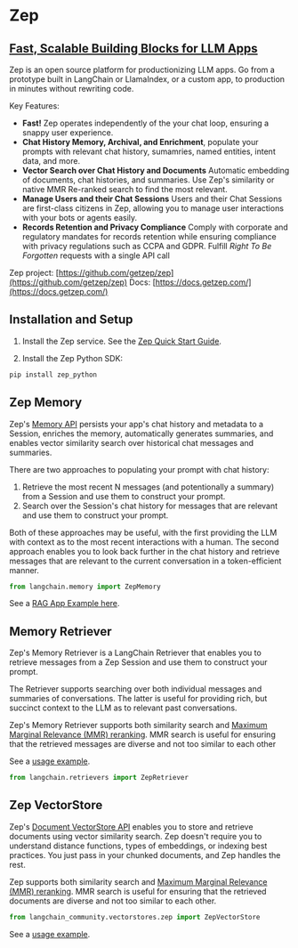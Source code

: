 # Zep

## [Fast, Scalable Building Blocks for LLM Apps](http://www.getzep.com)
Zep is an open source platform for productionizing LLM apps. Go from a prototype
built in LangChain or LlamaIndex, or a custom app, to production in minutes without
rewriting code.

Key Features:

- **Fast!** Zep operates independently of the your chat loop, ensuring a snappy user experience.
- **Chat History Memory, Archival, and Enrichment**, populate your prompts with relevant chat history, sumamries, named entities, intent data, and more.
- **Vector Search over Chat History and Documents** Automatic embedding of documents, chat histories, and summaries. Use Zep's similarity or native MMR Re-ranked search to find the most relevant.
- **Manage Users and their Chat Sessions** Users and their Chat Sessions are first-class citizens in Zep, allowing you to manage user interactions with your bots or agents easily.
- **Records Retention and Privacy Compliance** Comply with corporate and regulatory mandates for records retention while ensuring compliance with privacy regulations such as CCPA and GDPR. Fulfill *Right To Be Forgotten* requests with a single API call

Zep project: [https://github.com/getzep/zep](https://github.com/getzep/zep)
Docs: [https://docs.getzep.com/](https://docs.getzep.com/)

## Installation and Setup

1. Install the Zep service. See the [Zep Quick Start Guide](https://docs.getzep.com/deployment/quickstart/).

2. Install the Zep Python SDK:

```bash
pip install zep_python
```

## Zep Memory

Zep's [Memory API](https://docs.getzep.com/sdk/chat_history/) persists your app's chat history and metadata to a Session, enriches the memory, automatically generates summaries, and enables vector similarity search over historical chat messages and summaries.

There are two approaches to populating your prompt with chat history:

1. Retrieve the most recent N messages (and potentionally a summary) from a Session and use them to construct your prompt.
2. Search over the Session's chat history for messages that are relevant and use them to construct your prompt.

Both of these approaches may be useful, with the first providing the LLM with context as to the most recent interactions with a human. The second approach enables you to look back further in the chat history and retrieve messages that are relevant to the current conversation in a token-efficient manner. 

```python
from langchain.memory import ZepMemory
```

See a [RAG App Example here](/docs/integrations/memory/zep_memory).

## Memory Retriever

Zep's Memory Retriever is a LangChain Retriever that enables you to retrieve messages from a Zep Session and use them to construct your prompt.

The Retriever supports searching over both individual messages and summaries of conversations. The latter is useful for providing rich, but succinct context to the LLM as to relevant past conversations.

Zep's Memory Retriever supports both similarity search and [Maximum Marginal Relevance (MMR) reranking](https://docs.getzep.com/sdk/search_query/). MMR search is useful for ensuring that the retrieved messages are diverse and not too similar to each other

See a [usage example](/docs/integrations/retrievers/zep_memorystore).

```python
from langchain.retrievers import ZepRetriever
```

## Zep VectorStore

Zep's [Document VectorStore API](https://docs.getzep.com/sdk/documents/) enables you to store and retrieve documents using vector similarity search. Zep doesn't require you to understand 
distance functions, types of embeddings, or indexing best practices. You just pass in your chunked documents, and Zep handles the rest.

Zep supports both similarity search and [Maximum Marginal Relevance (MMR) reranking](https://docs.getzep.com/sdk/search_query/). 
MMR search is useful for ensuring that the retrieved documents are diverse and not too similar to each other.

```python
from langchain_community.vectorstores.zep import ZepVectorStore
```

See a [usage example](/docs/integrations/vectorstores/zep).